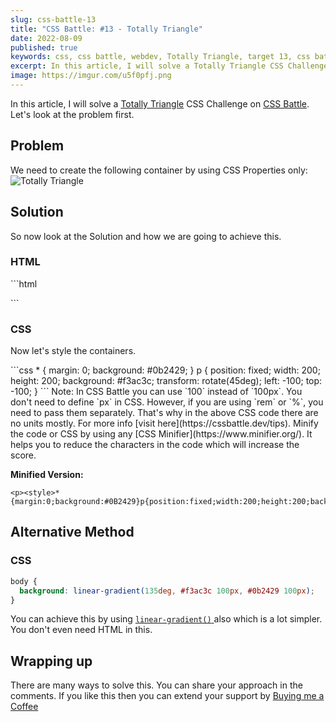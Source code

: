```yaml
---
slug: css-battle-13
title: "CSS Battle: #13 - Totally Triangle"
date: 2022-08-09
published: true
keywords: css, css battle, webdev, Totally Triangle, target 13, css battle 13
excerpt: In this article, I will solve a Totally Triangle CSS Challenge on CSS Battle.
image: https://imgur.com/u5f0pfj.png
---
```


In this article, I will solve a [Totally Triangle](https://cssbattle.dev/play/13) CSS Challenge on [CSS Battle](https://cssbattle.dev). Let's look at the problem first.

## Problem

We need to create the following container by using CSS Properties only:
![Totally Triangle](https://cssbattle.dev/targets/13.png)

## Solution

So now look at the Solution and how we are going to achieve this.

<YouTube id="T6u4m5ckPOU" />

### HTML

<CodeTitle lang="html" title="index.html" />
```html 
<p>
```

### CSS

Now let's style the containers.

<CodeTitle lang="css" title="styles.css" />
```css
* {
  margin: 0;
  background: #0b2429;
}
p {
  position: fixed;
  width: 200;
  height: 200;
  background: #f3ac3c;
  transform: rotate(45deg);
  left: -100;
  top: -100;
}
```

<Tip id="1">
  Note: In CSS Battle you can use `100` instead of `100px`. You don't need to
  define `px` in CSS. However, if you are using `rem` or `%`, you need to pass
  them separately. That's why in the above CSS code there are no units mostly.
  For more info [visit here](https://cssbattle.dev/tips).
</Tip>

<Tip id="2">
  Minify the code or CSS by using any [CSS Minifier](https://www.minifier.org/).
  It helps you to reduce the characters in the code which will increase the
  score.
</Tip>

**Minified Version:**

```text
<p><style>*{margin:0;background:#0B2429}p{position:fixed;width:200;height:200;background:#F3AC3C;transform:rotate(45deg);left:-100;top:-100}
```

## Alternative Method

### CSS

```css
body {
  background: linear-gradient(135deg, #f3ac3c 100px, #0b2429 100px);
}
```

You can achieve this by using [`linear-gradient()` ](https://developer.mozilla.org/en-US/docs/Web/CSS/gradient/linear-gradient) also which is a lot simpler. You don't even need HTML in this.

## Wrapping up

There are many ways to solve this. You can share your approach in the comments. If you like this then you can extend your support by [Buying me a Coffee](https://buymeacoffee.com/j471n)

<NextAndPreviousButton
  prevHref="/blogs/css-battle-12"
  prevTitle="CSS Battle: #12 - Wiggly Moustache"
  nextHref="/blogs/css-battle-14"
  nextTitle="CSS Battle: #14 - Web Maker Logo"
/>
